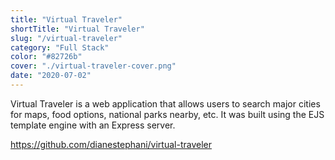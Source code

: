 ```yaml
---
title: "Virtual Traveler"
shortTitle: "Virtual Traveler"
slug: "/virtual-traveler"
category: "Full Stack"
color: "#82726b"
cover: "./virtual-traveler-cover.png"
date: "2020-07-02"
---
```


Virtual Traveler is a web application that allows users to search major cities for maps, 
food options, national parks nearby, etc. It was built using the EJS template engine with 
an Express server. 

https://github.com/dianestephani/virtual-traveler